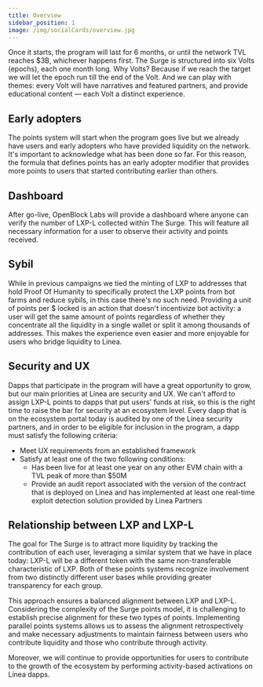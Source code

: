 ```yaml
---
title: Overview
sidebar_position: 1
image: /img/socialCards/overview.jpg
---
```


Once it starts, the program will last for 6 months, or until the network TVL reaches $3B, whichever 
happens first. The Surge is structured into six Volts (epochs), each one month long. Why Volts? 
Because if we reach the target we will let the epoch run till the end of the Volt. And we can play 
with themes: every Volt will have narratives and featured partners, and provide educational 
content — each Volt a distinct experience.

## Early adopters

The points system will start when the program goes live but we already have users and early 
adopters who have provided liquidity on the network. It's important to acknowledge what 
has been done so far. For this reason, the formula that defines points has an early adopter 
modifier that provides more points to users that started contributing earlier than others.

## Dashboard

After go-live, OpenBlock Labs will provide a dashboard where anyone can verify the number 
of LXP-L collected within The Surge. This will feature all necessary information for a user to 
observe their activity and points received.

## Sybil

While in previous campaigns we tied the minting of LXP to addresses that hold Proof Of Humanity 
to specifically protect the LXP points from bot farms and reduce sybils, in this case there's 
no such need. Providing a unit of points per $ locked is an action that doesn't incentivize bot 
activity: a user will get the same amount of points regardless of whether they concentrate all 
the liquidity in a single wallet or split it among thousands of addresses. This makes the 
experience even easier and more enjoyable for users who bridge liquidity to Linea.

## Security and UX

Dapps that participate in the program will have a great opportunity to grow, but our main 
priorities at Linea are security and UX. We can't afford to assign LXP-L points to dapps that 
put users' funds at risk, so this is the right time to raise the bar for security at an ecosystem 
level. Every dapp that is on the ecosystem portal today is audited by one of the Linea security 
partners, and in order to be eligible for inclusion in the program, a dapp must satisfy the 
following criteria:

- Meet UX requirements from an established framework
- Satisfy at least one of the two following conditions:
    - Has been live for at least one year on any other EVM chain with a TVL peak of more than $50M
    - Provide an audit report associated with the version of the contract that is deployed on 
    Linea and has implemented at least one real-time exploit detection solution provided by 
    Linea Partners

## Relationship between LXP and LXP-L

The goal for The Surge is to attract more liquidity by tracking the contribution of each user, 
leveraging a similar system that we have in place today: LXP-L will be a different token with 
the same non-transferable characteristic of LXP. Both of these points systems recognize involvement 
from two distinctly different user bases while providing greater transparency for each group.

This approach ensures a balanced alignment between LXP and LXP-L. Considering the complexity 
of the Surge points model, it is challenging to establish precise alignment for these two types 
of points. Implementing parallel points systems allows us to assess the alignment retrospectively
and make necessary adjustments to maintain fairness between users who contribute liquidity 
and those who contribute through activity.

Moreover, we will continue to provide opportunities for users to contribute to the growth of 
the ecosystem by performing activity-based activations on Linea dapps.
